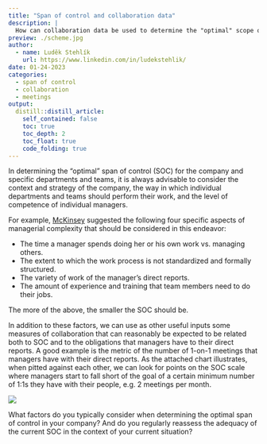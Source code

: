 ```yaml
---
title: "Span of control and collaboration data"
description: |
  How can collaboration data be used to determine the "optimal" scope of control?
preview: ./scheme.jpg
author:
  - name: Luděk Stehlík
    url: https://www.linkedin.com/in/ludekstehlik/
date: 01-24-2023
categories:
  - span of control
  - collaboration
  - meetings
output:
  distill::distill_article:
    self_contained: false
    toc: true
    toc_depth: 2
    toc_float: true
    code_folding: true
---
```



In determining the "optimal" span of control (SOC) for the company and specific departments and teams, it is always advisable to consider the context and strategy of the company, the way in which individual departments and teams should perform their work, and the level of competence of individual managers.

For example, [McKinsey](https://lnkd.in/e8_Gq6z4) suggested the following four specific aspects of managerial complexity that should be considered in this endeavor:

* The time a manager spends doing her or his own work vs. managing others. 
* The extent to which the work process is not standardized and formally structured. 
* The variety of work of the manager's direct reports. 
* The amount of experience and training that team members need to do their jobs.

The more of the above, the smaller the SOC should be.

In addition to these factors, we can use as other useful inputs some measures of collaboration that can reasonably be expected to be related both to SOC and to the obligations that managers have to their direct reports. A good example is the metric of the number of 1-on-1 meetings that managers have with their direct reports. As the attached chart illustrates, when pitted against each other, we can look for points on the SOC scale where managers start to fall short of the goal of a certain minimum number of 1:1s they have with their people, e.g. 2 meetings per month.

<img src="./oneOnOnesSpanOfControl.png"> 

What factors do you typically consider when determining the optimal span of control in your company? And do you regularly reassess the adequacy of the current SOC in the context of your current situation?


